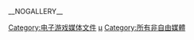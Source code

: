 {{wikipedia category}}

{{DEFAULTSORT:Touhou Project}}
[[Category:电子游戏媒体文件|Category:电子游戏媒体文件]]
[[Category:東方Project|μ]]
[[Category:所有非自由媒體|Category:所有非自由媒體]]

__NOGALLERY__